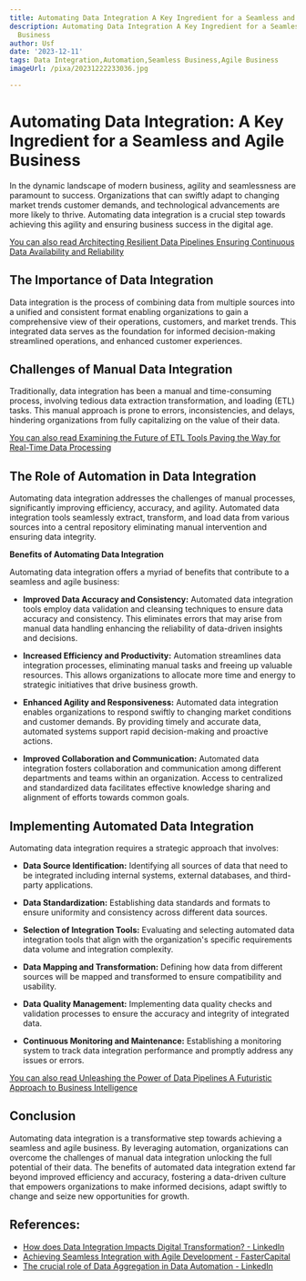 ```yaml
---
title: Automating Data Integration A Key Ingredient for a Seamless and Agile Business
description: Automating Data Integration A Key Ingredient for a Seamless and Agile
  Business
author: Usf
date: '2023-12-11'
tags: Data Integration,Automation,Seamless Business,Agile Business
imageUrl: /pixa/20231222233036.jpg

---
```

# Automating Data Integration: A Key Ingredient for a Seamless and Agile  Business

In  the dynamic landscape of modern business, agility and  seamlessness are paramount to success. Organizations that can swiftly adapt  to changing market trends customer demands, and technological advancements are more likely to  thrive. Automating data integration  is a  crucial step  towards  achieving this agility and ensuring business success in the digital age.

[You can also read Architecting Resilient Data Pipelines  Ensuring Continuous Data Availability  and Reliability](Architecting%20Resilient%20Data%20Pipelines%20Ensuring%20Continuous%20Data%20Availability%20and%20Reliability)


## The Importance of Data Integration

Data integration is the process of combining data from multiple sources into a  unified and consistent format enabling  organizations to gain  a comprehensive view of their operations,  customers, and  market trends.  This integrated data serves as the foundation for informed decision-making streamlined operations, and enhanced customer experiences.

## Challenges of Manual Data Integration

Traditionally, data integration has been a manual and time-consuming process, involving tedious data extraction transformation, and loading (ETL) tasks. This manual approach is prone to errors,  inconsistencies, and delays, hindering organizations from fully capitalizing on the value of their  data.

[You can also read Examining the Future of ETL Tools Paving the Way for  Real-Time Data Processing](Examining%20the%20Future%20of%20ETL%20Tools%20Paving%20the%20Way%20for%20Real-Time%20Data%20Processing)


## The Role of Automation in Data Integration

Automating data integration addresses the challenges  of  manual processes, significantly  improving efficiency, accuracy, and agility.  Automated data integration tools seamlessly extract, transform, and load data from various  sources into a central repository  eliminating manual intervention and ensuring data integrity.

**Benefits of Automating Data Integration**

Automating data integration offers a  myriad of benefits  that contribute to  a seamless and agile business:

- **Improved  Data Accuracy and Consistency:** Automated data integration tools employ data validation and cleansing techniques to ensure data accuracy and consistency. This eliminates  errors that may  arise from  manual data handling  enhancing the reliability  of data-driven insights  and decisions.

- **Increased Efficiency and Productivity:** Automation streamlines data integration processes, eliminating manual tasks and freeing up valuable resources. This allows organizations to allocate more time and energy to strategic initiatives that drive business growth.

- **Enhanced Agility  and Responsiveness:** Automated data  integration enables  organizations to respond swiftly to changing market conditions and  customer demands. By providing timely  and accurate data, automated systems support  rapid decision-making and proactive actions.

- **Improved Collaboration and Communication:** Automated data integration fosters collaboration and communication among different departments and teams within  an organization. Access to centralized and standardized data facilitates effective  knowledge sharing  and alignment of efforts towards common goals.

## Implementing Automated Data Integration

Automating data integration requires a strategic approach that involves:

- **Data Source Identification:** Identifying all sources of data that need to be integrated  including internal  systems, external  databases, and third-party applications.

- **Data Standardization:** Establishing data standards and formats to ensure uniformity and consistency across different data sources.

- **Selection  of Integration  Tools:** Evaluating and selecting automated data integration tools that  align with the organization's specific requirements data volume and integration complexity.

- **Data Mapping  and Transformation:** Defining how data from different sources will be mapped and transformed to ensure compatibility and usability.

- **Data Quality Management:** Implementing data  quality checks and  validation processes to ensure the accuracy and integrity of integrated data.

- **Continuous Monitoring and Maintenance:** Establishing a monitoring system to track data integration performance and promptly address any issues  or errors.

[You can also read Unleashing  the Power of Data Pipelines A Futuristic Approach to Business Intelligence](Unleashing%20the%20Power%20of%20Data%20Pipelines%20A%20Futuristic%20Approach%20to%20Business%20Intelligence)


## Conclusion

Automating data integration  is a transformative step towards achieving a seamless and agile business. By leveraging automation, organizations can overcome the challenges of manual data integration unlocking the full potential of their data. The benefits of automated data integration extend far beyond improved efficiency and accuracy,  fostering a data-driven culture that empowers organizations to make informed  decisions, adapt swiftly to change and seize new opportunities for  growth.

## References:
- [How does Data Integration Impacts Digital Transformation? - LinkedIn](https://www.linkedin.com/pulse/how-does-data-integration-impacts-digital-transformation-techmobius-douhc)
- [Achieving Seamless Integration with Agile Development - FasterCapital](https://fastercapital.com/content/Achieving-Seamless-Integration-with-Agile-Development.html)
- [The crucial role of Data Aggregation in Data Automation - LinkedIn](https://www.linkedin.com/pulse/crucial-role-data-aggregation-automation-techmobius)
